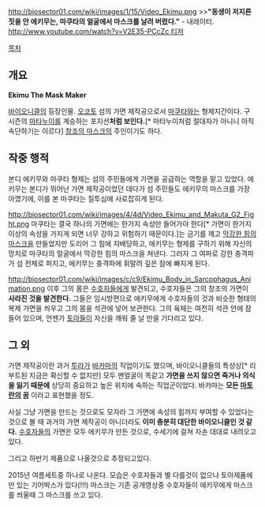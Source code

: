 http://biosector01.com/wiki/images/1/15/Video_Ekimu.png
>>'''"동생이 저지른 짓을 안 에키무는, 마쿠타의 얼굴에서 마스크를 날려 버렸다."''' - 내레이터. [[http://www.youtube.com/watch?v=V2E35-PCcZc 티저]]

[[목차]]
== 개요 ==
'''Ekimu The Mask Maker''' 

[[바이오니클]]의 등장인물. [[오코토]] 섬의 가면 제작공으로서 [[마쿠타(리부트)|마쿠타]]와는 형제지간이다. 구 시즌의 [[마타누이]]를 계승하는 포지션'''처럼 보인다.'''[* 마타누이처럼 절대자가 아니니 아직 속단하기는 이르다] [[창조의 마스크]]의 주인이기도 하다.

== 작중 행적 ==
본디 에키무와 마쿠타 형제는 섬의 주민들에게 가면을 공급하는 역할을 맡고 있었다. 에키무는 본디가 뛰어난 가면 제작공이었던 데다가 섬 주민들도 에키무의 마스크를 가장 아꼈기에, 이를 본 마쿠타는 질투심에 사로잡히게 된다.

http://biosector01.com/wiki/images/4/4d/Video_Ekimu_and_Makuta_G2_Fight.png
마쿠타는 결국 하나의 가면에는 한가지 속성만 들어가야 한다[* 가면이 한가지 이상의 속성을 가지게 되면 너무 강하고 위험하기 때문이다.]는 금기를 깨고 [[막강한 힘의 마스크]]을 만들었지만 도리어 그 힘에 지배당하고, 에키무는 형제를 구하기 위해 자신의 망치로 마쿠타의 얼굴에서 막강한 힘의 마스크을 쳐낸다. 그러자 그 여파로 강한 충격파가 섬 전체로 퍼지고, 에키무는 충격파에 휘말려 깊은 잠에 빠지게 된다.

http://biosector01.com/wiki/images/c/c9/Ekimu_Body_in_Sarcophagus_Animation.png
이후 그의 몸은 [[수호자(바이오니클)|수호자]]들에게 발견되고, 수호자들은 그의 창조의 가면이 '''사라진 것을 발견한다.''' 그들은 임시방편으로 에키무에게 수호자들의 것과 비슷한 형태의 복제 가면을 씌우고 그의 몸을 석관에 넣어 보관한다. 그의 육체는 여전히 석관 안에 잠들어 있으며, 언젠가 [[토아 마타(누바)|토아]]들이 자신을 깨워 줄 날 만을 기다리고 있다.

== 그 외 ==
가면 제작공이란 과거 [[투라가]] [[바카마]]의 직업이기도 했으며, 바이오니클들의 특성상[* 리부트된 지금은 확신할 수 없지만] 모두 맨얼굴이 똑같고 '''가면을 쓰지 않으면 죽거나 의식을 잃기 때문에''' 상당히 중요하고 높은 위치에 속하는 직업군이었다. 바카마는 '''모든 [[마토란]]의 꿈''' 이라고 표현했을 정도.

사실 그냥 가면을 만드는 것으로도 모자라 그 가면에 속성의 힘까지 부여할 수 있었다는 것으로 볼 때 과거의 가면 제작공이 아니더라도 '''이미 충분히 대단한 바이오니클인 것 같다.''' [[수호자(바이오니클)|수호자]]들의 가면은 모두 에키무가 만든 것으로, 수세기에 걸쳐 자손 대대로 내려오고 있다.

그리고 하반기 제품으로 나올것으로 추정되고있다.

2015년 여름세트중 하나로 나온다. 모습은 수호자들과 별 다를것이 없으나 토아제품에만 있는 기어박스가 있다(!!!) 마스크는 기존 공개영상중 수호자들이 에키무에게 마스크를 씌울때 그 마스크를 쓰고 있다. 
